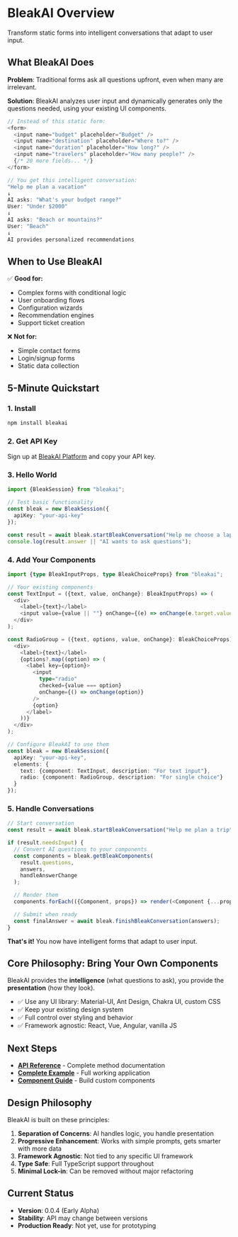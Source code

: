 # BleakAI Overview

Transform static forms into intelligent conversations that adapt to user input.

## What BleakAI Does

**Problem**: Traditional forms ask all questions upfront, even when many are irrelevant.

**Solution**: BleakAI analyzes user input and dynamically generates only the questions needed, using your existing UI components.

```typescript
// Instead of this static form:
<form>
  <input name="budget" placeholder="Budget" />
  <input name="destination" placeholder="Where to?" />
  <input name="duration" placeholder="How long?" />
  <input name="travelers" placeholder="How many people?" />
  {/* 20 more fields... */}
</form>

// You get this intelligent conversation:
"Help me plan a vacation"
↓
AI asks: "What's your budget range?"
User: "Under $2000"
↓
AI asks: "Beach or mountains?"
User: "Beach"
↓
AI provides personalized recommendations
```

## When to Use BleakAI

✅ **Good for:**

- Complex forms with conditional logic
- User onboarding flows
- Configuration wizards
- Recommendation engines
- Support ticket creation

❌ **Not for:**

- Simple contact forms
- Login/signup forms
- Static data collection

## 5-Minute Quickstart

### 1. Install

```bash
npm install bleakai
```

### 2. Get API Key

Sign up at [BleakAI Platform](https://platform.bleak.ai) and copy your API key.

### 3. Hello World

```typescript
import {BleakSession} from "bleakai";

// Test basic functionality
const bleak = new BleakSession({
  apiKey: "your-api-key"
});

const result = await bleak.startBleakConversation("Help me choose a laptop");
console.log(result.answer || "AI wants to ask questions");
```

### 4. Add Your Components

```typescript
import {type BleakInputProps, type BleakChoiceProps} from "bleakai";

// Your existing components
const TextInput = ({text, value, onChange}: BleakInputProps) => (
  <div>
    <label>{text}</label>
    <input value={value || ""} onChange={(e) => onChange(e.target.value)} />
  </div>
);

const RadioGroup = ({text, options, value, onChange}: BleakChoiceProps) => (
  <div>
    <label>{text}</label>
    {options?.map((option) => (
      <label key={option}>
        <input
          type="radio"
          checked={value === option}
          onChange={() => onChange(option)}
        />
        {option}
      </label>
    ))}
  </div>
);

// Configure BleakAI to use them
const bleak = new BleakSession({
  apiKey: "your-api-key",
  elements: {
    text: {component: TextInput, description: "For text input"},
    radio: {component: RadioGroup, description: "For single choice"}
  }
});
```

### 5. Handle Conversations

```typescript
// Start conversation
const result = await bleak.startBleakConversation("Help me plan a trip");

if (result.needsInput) {
  // Convert AI questions to your components
  const components = bleak.getBleakComponents(
    result.questions,
    answers,
    handleAnswerChange
  );

  // Render them
  components.forEach(({Component, props}) => render(<Component {...props} />));

  // Submit when ready
  const finalAnswer = await bleak.finishBleakConversation(answers);
}
```

**That's it!** You now have intelligent forms that adapt to user input.

## Core Philosophy: Bring Your Own Components

BleakAI provides the **intelligence** (what questions to ask), you provide the **presentation** (how they look).

- ✅ Use any UI library: Material-UI, Ant Design, Chakra UI, custom CSS
- ✅ Keep your existing design system
- ✅ Full control over styling and behavior
- ✅ Framework agnostic: React, Vue, Angular, vanilla JS

## Next Steps

- **[API Reference](api-reference)** - Complete method documentation
- **[Complete Example](dynamic-forms)** - Full working application
- **[Component Guide](dynamic-forms-components)** - Build custom components

## Design Philosophy

BleakAI is built on these principles:

1. **Separation of Concerns**: AI handles logic, you handle presentation
2. **Progressive Enhancement**: Works with simple prompts, gets smarter with more data
3. **Framework Agnostic**: Not tied to any specific UI framework
4. **Type Safe**: Full TypeScript support throughout
5. **Minimal Lock-in**: Can be removed without major refactoring

## Current Status

- **Version**: 0.0.4 (Early Alpha)
- **Stability**: API may change between versions
- **Production Ready**: Not yet, use for prototyping
